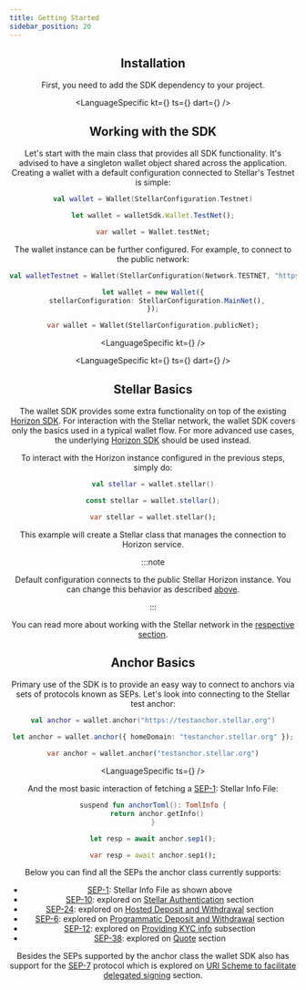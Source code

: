 ```yaml
---
title: Getting Started
sidebar_position: 20
---
```



<Header />

## Installation

First, you need to add the SDK dependency to your project.

<LanguageSpecific
  kt={<KtInstall />}
  ts={<TsInstall />}
  dart={<DartInstall />}
/>

## Working with the SDK

Let's start with the main class that provides all SDK functionality. It's advised to have a singleton wallet object shared across the application. Creating a wallet with a default configuration connected to Stellar's Testnet is simple:

<CodeExample>

```kotlin
val wallet = Wallet(StellarConfiguration.Testnet)
```

```ts
let wallet = walletSdk.Wallet.TestNet();
```

```dart
var wallet = Wallet.testNet;
```

</CodeExample>

The wallet instance can be further configured. For example, to connect to the public network:

<CodeExample>

```kotlin
val walletTestnet = Wallet(StellarConfiguration(Network.TESTNET, "https://horizon-testnet.stellar.org"))
```

```typescript
let wallet = new Wallet({
  stellarConfiguration: StellarConfiguration.MainNet(),
});
```

```dart
var wallet = Wallet(StellarConfiguration.publicNet);
```

</CodeExample>

<LanguageSpecific kt={<KtHttpConfig />} />

<LanguageSpecific
  kt={<KtConfigClient />}
  ts={<TsConfigClient />}
  dart={<DartConfigClient />}
/>

## Stellar Basics

The wallet SDK provides some extra functionality on top of the existing [Horizon SDK]. For interaction with the Stellar network, the wallet SDK covers only the basics used in a typical wallet flow. For more advanced use cases, the underlying [Horizon SDK] should be used instead.

To interact with the Horizon instance configured in the previous steps, simply do:

<CodeExample>

```kotlin
val stellar = wallet.stellar()
```

```typescript
const stellar = wallet.stellar();
```

```dart
var stellar = wallet.stellar();
```

</CodeExample>

This example will create a Stellar class that manages the connection to Horizon service.

:::note

Default configuration connects to the public Stellar Horizon instance. You can change this behavior as described [above](#working-with-the-sdk).

:::

You can read more about working with the Stellar network in the [respective section](./stellar.mdx).

## Anchor Basics

Primary use of the SDK is to provide an easy way to connect to anchors via sets of protocols known as SEPs. Let's look into connecting to the Stellar test anchor:

<CodeExample>

```kotlin
val anchor = wallet.anchor("https://testanchor.stellar.org")
```

```typescript
let anchor = wallet.anchor({ homeDomain: "testanchor.stellar.org" });
```

```dart
var anchor = wallet.anchor("testanchor.stellar.org")
```

</CodeExample>

<LanguageSpecific ts={<AllowHttpInfo />} />

And the most basic interaction of fetching a [SEP-1]: Stellar Info File:

<CodeExample>

```kotlin
suspend fun anchorToml(): TomlInfo {
  return anchor.getInfo()
}
```

```typescript
let resp = await anchor.sep1();
```

```dart
var resp = await anchor.sep1();
```

</CodeExample>

Below you can find all the SEPs the anchor class currently supports:

- [SEP-1]: Stellar Info File as shown above
- [SEP-10]: explored on [Stellar Authentication] section
- [SEP-24]: explored on [Hosted Deposit and Withdrawal] section
- [SEP-6]: explored on [Programmatic Deposit and Withdrawal] section
- [SEP-12]: explored on [Providing KYC info] subsection
- [SEP-38]: explored on [Quote] section

Besides the SEPs supported by the anchor class the wallet SDK also has support for the [SEP-7] protocol which is explored on [URI Scheme to facilitate delegated signing] section.

[horizon sdk]: /docs/tools/sdks
[sep-1]: https://github.com/stellar/stellar-protocol/blob/master/ecosystem/sep-0001.md
[sep-6]: https://github.com/stellar/stellar-protocol/blob/master/ecosystem/sep-0006.md
[sep-7]: https://github.com/stellar/stellar-protocol/blob/master/ecosystem/sep-0007.md
[sep-10]: https://github.com/stellar/stellar-protocol/blob/master/ecosystem/sep-0010.md
[sep-12]: https://github.com/stellar/stellar-protocol/blob/master/ecosystem/sep-0012.md
[sep-24]: https://github.com/stellar/stellar-protocol/blob/master/ecosystem/sep-0024.md
[sep-38]: https://github.com/stellar/stellar-protocol/blob/master/ecosystem/sep-0038.md
[stellar authentication]: /docs/build/apps/wallet/sep10
[hosted deposit and withdrawal]: /docs/build/apps/wallet/sep24
[programmatic deposit and withdrawal]: /docs/build/apps/wallet/sep6
[providing kyc info]: /docs/build/apps/wallet/sep6#providing-kyc-info
[quote]: /docs/build/apps/wallet/sep38
[uri scheme to facilitate delegated signing]: /docs/build/apps/wallet/sep7
